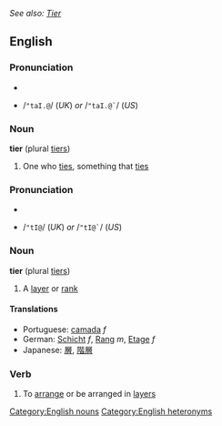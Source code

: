 ''See also: [[Tier]]''
==English==
===Pronunciation===
*{{IPA|/ˈtaɪ.ə/ (''UK'') ''or'' /ˈtaɪ.ɚ/ (''US'')}}
*{{SAMPA}} /<tt>"taI.@</tt>/ (''UK'') ''or'' /<tt>"taI.@`</tt>/ (''US'')

===Noun===
'''tier''' (plural [[tiers]])
#One who [[ties]], something that [[ties]]

===Pronunciation===
*{{IPA|/ˈtɪə/ (''UK'') ''or'' /ˈtɪɚ/ (''US'')}}
*{{SAMPA}} /<tt>"tI@</tt>/ (''UK'') ''or'' /<tt>"tI@`</tt>/ (''US'')

===Noun===
'''tier''' (plural [[tiers]])
#A [[layer]] or [[rank]]

====Translations====
* Portuguese: [[camada]] ''f''
* German: [[Schicht]] ''f'', [[Rang]] ''m'', [[Etage]] ''f''
*Japanese: [[層]], [[階層]]

===Verb===
{{en-infl-reg-consonant|tier||}}
#To [[arrange]] or be arranged in [[layers]]

[[Category:English nouns]]
[[Category:English heteronyms]]